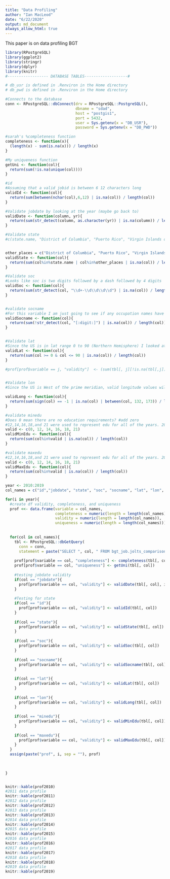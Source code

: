 ```yaml
---
title: "Data Profiling"
author: "Ian MacLeod"
date: "6/22/2020"
output: md_document
always_allow_html: true
--- 
```


This paper is on data profiling BGT




```r
library(RPostgreSQL)
library(ggplot2)
library(stringr)
library(dplyr)
library(knitr) 
#------------------ DATABASE TABLES-------------------#

# db_usr is defined in .Renviron in the Home directory
# db_pwd is defined in .Renviron in the Home directory

#Connects to the database
conn <- RPostgreSQL::dbConnect(drv = RPostgreSQL::PostgreSQL(),
                               dbname = "sdad",
                               host = "postgis1",
                               port = 5432,
                               user = Sys.getenv(x = "DB_USR"),
                               password = Sys.getenv(x = "DB_PWD"))  
```


```r
#sarah's %completeness function
completeness <- function(x){
  (length(x) - sum(is.na(x))) / length(x) 
}

#My uniqueness function
getUni <- function(col){
  return(sum(!is.na(unique(col))))  
}

#id
#Assuming that a valid jobid is between 6 12 characters long
validId <- function(col){
  return(sum(between(nchar(col),6,12) | is.na(col)) / length(col)) 
}

#Validate jobdate by looking at the year (maybe go back to)
validDate <- function(column, yr){
  return(sum(str_detect(column, as.character(yr)) | is.na(column)) / length(column)) 
}

#Validate state
#c(state.name, "District of Columbia", "Puerto Rico", "Virgin Islands of the U.S.", "Guam", "American Samoa", "Northern Mariana Islands", "Palau")


other_places = c("District of Columbia", "Puerto Rico", "Virgin Islands of the U.S.", "Guam", "American Samoa", "Northern Mariana Islands", "Palau", "Marshall Islands", "Federated States of Micronesia")
validState <- function(col){
  return(sum(col%in%state.name | col%in%other_places | is.na(col)) / length(col))  
}

#Validate soc
#Looks like soc is two digits followed by a dash followed by 4 digits
validSoc <- function(col){
  return(sum(str_detect(col, "\\d+-\\d\\d\\d\\d") | is.na(col)) / length(col))
} 


#validate socname
#For this variable I am just going to see if any occupation names have any digits in them. If they do, they won't be counted as valid
validSocname <- function(col){
  return(sum(!str_detect(col, "[:digit:]") | is.na(col)) / length(col)) 
}


#Validate lat
#Since the US is in lat range 0 to 90 (Northern Hemisphere) I looked at the number of ranges between 0 and 90
validLat <- function(col){
  return(sum(col >= 0 & col <= 90 | is.na(col)) / length(col))
}

#prof[prof$variable == j, "validity"]  <- (sum(tbl[, j][!is.na(tbl[,j])] < 0 |( 133 < tbl[, j][!is.na(tbl[,j])] & tbl[, j][!is.na(tbl[,j])] < 172)) + sum(is.na(tbl[,j])))/length(tbl[,j])


#Validate lon
#Since the US is West of the prime meridian, valid longitude values will be in the negatives (or between 133 and 172)

validLong <- function(col){
  return(sum(sign(col) == -1 | is.na(col) | between(col, 132, 173)) / length(col))
}

#validate minedu
#Does 0 mean there are no education requirements? #add zero
#12,14,16,18,and 21 were used to represent edu for all of the years. 2018 and 2019 had 0 as an entry, however, so I did not count these as valid
valid <- c(0, 12, 14, 16, 18, 21)
validMinEdu <- function(col){
  return(sum(col%in%valid | is.na(col)) / length(col))
}

#validate maxedu
#12,14,16,18,and 21 were used to represent edu for all of the years. 2018 and 2019 had 0 as an entry, however, so I did not count these as valid
valid <- c(0, 12, 14, 16, 18, 21)
validMaxEdu <- function(col){
  return(sum(col%in%valid | is.na(col)) / length(col)) 
}
```
```r
year <- 2010:2019 
col_names = c("id","jobdate", "state", "soc", "socname", "lat", "lon", "minedu", "maxedu")

for(i in year){
  #create df validity, completeness, and uniqueness
  prof <<- data.frame(variable = col_names, 
                      completeness = numeric(length = length(col_names)),
                      validity = numeric(length = length(col_names)), 
                      uniqueness = numeric(length = length(col_names)))
  
  
  for(col in col_names){
    tbl <- RPostgreSQL::dbGetQuery(
      conn = conn, 
      statement = paste("SELECT ", col, " FROM bgt_job.jolts_comparison_", i, sep = ""))
    
    prof[prof$variable == col, "completeness"] <- completeness(tbl[, col])
    prof[prof$variable == col, "uniqueness"] <- getUni(tbl[, col])
    
    #testing jobdate validity
    if(col == "jobdate"){
      prof[prof$variable == col, "validity"] <- validDate(tbl[, col], i)
    }
    
    #Testing for state
    if(col == "id"){
      prof[prof$variable == col, "validity"] <- validId(tbl[, col])
    }
    
    if(col == "state"){
      prof[prof$variable == col, "validity"] <- validState(tbl[, col])
    }
    
    if(col == "soc"){
      prof[prof$variable == col, "validity"] <- validSoc(tbl[, col]) 
    }
    
    if(col == "socname"){
      prof[prof$variable == col, "validity"] <- validSocname(tbl[, col]) 
    }
    
    if(col == "lat"){
      prof[prof$variable == col, "validity"] <- validLat(tbl[, col])
    }
    
    if(col == "lon"){
      prof[prof$variable == col, "validity"] <- validLong(tbl[, col])
    }
    
    if(col == "minedu"){
      prof[prof$variable == col, "validity"] <- validMinEdu(tbl[, col])
    }
    
    if(col == "maxedu"){
      prof[prof$variable == col, "validity"] <- validMaxEdu(tbl[, col])
    }
  } 
  assign(paste("prof", i, sep = ""), prof)
  
  
  
}



```

```r

knitr::kable(prof2010)
#2011 data profile
knitr::kable(prof2011)
#2012 data profile
knitr::kable(prof2012) 
#2013 data profile
knitr::kable(prof2013)
#2014 data profile
knitr::kable(prof2014)
#2015 data profile
knitr::kable(prof2015)
#2016 data profile
knitr::kable(prof2016) 
#2017 data profile
knitr::kable(prof2017)
#2018 data profile
knitr::kable(prof2018)
#2019 data profile
knitr::kable(prof2019) 
``` 
 
 
